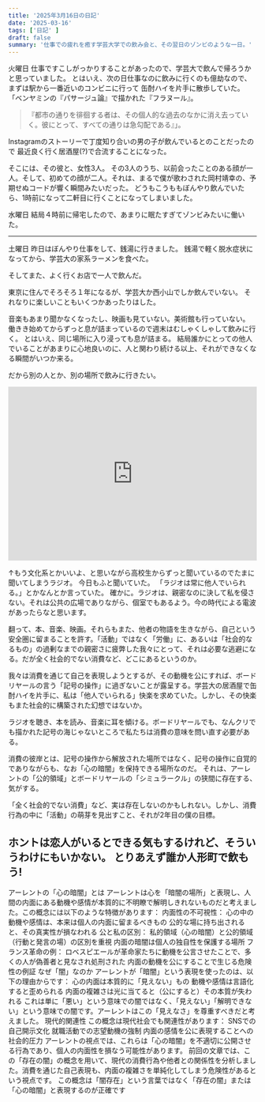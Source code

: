 ```yaml
---
title: '2025年3月16日の日記'
date: '2025-03-16'
tags: ['日記' ]
draft: false
summary: '仕事での疲れを癒す学芸大学での飲み会と、その翌日のゾンビのような一日。'
---
```

火曜日
仕事ですこしがっかりすることがあったので、学芸大で飲んで帰ろうかと思っていました。
とはいえ、次の日仕事なのに飲みに行くのも億劫なので、まずは駅から一番近いのコンビニに行って
缶酎ハイを片手に散歩していた。
「ベンヤミンの『パサージュ論』で描かれた『フラヌール』。
> 『都市の通りを徘徊する者は、その個人的な過去のなかに消え去っていく。彼にとって、すべての通りは急勾配である』」。

Instagramのストーリーで丁度知り合いの男の子が飲んでいるとのことだったので
最近良く行く居酒屋(?)で合流することになった。

そこには、その彼と、女性3人。
その3人のうち、以前会ったことのある顔が一人。そして、初めての顔が二人。それは、まるで僕が歌わされた岡村靖幸の、予期せぬコードが響く瞬間みたいだった。
どうもこうももぼんやり飲んでいたら、1時前になって二軒目に行くことになってしまいました。

水曜日
結局４時前に帰宅したので、あまりに眠たすぎてゾンビみたいに働いた。

---
土曜日
昨日はぼんやり仕事をして、銭湯に行きました。
銭湯で軽く脱水症状になってから、学芸大の家系ラーメンを食べた。

そしてまた、よく行くお店で一人で飲んだ。

東京に住んでそろそろ１年になるが、学芸大か西小山でしか飲んでいない。
それなりに楽しいこともいくつかあったりはした。

音楽もあまり聞かなくなったし、映画も見ていない。美術館も行っていない。
働きき始めてからずっと息が詰まっているので週末はむしゃくしゃして飲みに行く。
とはいえ、同じ場所に入り浸っても息が詰まる。
結局誰かにとっての他人でいることがあまりに心地良いのに、人と関わり続ける以上、それができなくなる瞬間がいつか来る。


だから別の人とか、別の場所で飲みに行きたい。

<iframe  src="https://open.spotify.com/embed/episode/2Q4KrcWz4YgCT4iQWhPL6z?utm_source=generator" width="100%" height="352" frameBorder="0" allowfullscreen="" allow="autoplay; clipboard-write; encrypted-media; fullscreen; picture-in-picture" loading="lazy"></iframe>

↑もう文化系とかいいよ、と思いながら高校生からずっと聞いているのでたまに聞いてしまうラジオ。
今日もふと聞いていた。
「ラジオは常に他人でいられる。」とかなんとか言っていた。
確かに。ラジオは、親密なのに決して私を侵さない。それは公共の広場でありながら、個室でもあるよう。今の時代による電波があったらなと思います。

翻って、本、音楽、映画。それらもまた、他者の物語を生きながら、自己という安全圏に留まることを許す。「活動」ではなく「労働」に、あるいは「社会的なるもの」の過剰なまでの親密さに疲弊した我々にとって、それは必要な逃避になる。だが全く社会的でない消費など、どこにあるというのか。

我々は消費を通じて自己を表現しようとするが、その動機を公にすれば、ボードリヤールの言う「記号の操作」に過ぎないことが露呈する。学芸大の居酒屋で缶酎ハイを片手に、私は「他人でいられる」快楽を求めていた。しかし、その快楽もまた社会的に構築された幻想ではないか。


ラジオを聴き、本を読み、音楽に耳を傾ける。ボードリヤールでも、なんクリでも描かれた記号の海じゃないところで私たちは消費の意味を問い直す必要がある。

消費の彼岸とは、記号の操作から解放された場所ではなく、記号の操作に自覚的でありながらも、なお「心の暗闇」を保持できる場所なのだ。
それは、アーレントの「公的領域」とボードリヤールの「シミュラークル」の狭間に存在する、気がする。

「全く社会的でない消費」など、実は存在しないのかもしれない。しかし、消費行為の中に「活動」の萌芽を見出すこと、それが2年目の僕の目標。

ホントは恋人がいるとできる気もするけれど、そういうわけにもいかない。
とりあえず誰か人形町で飲もう!
---

アーレントの「心の暗闇」とは
アーレントは心を「暗闇の場所」と表現し、人間の内面にある動機や感情が本質的に不明瞭で解明しきれないものだと考えました。この概念には以下のような特徴があります：
内面性の不可視性：
心の中の動機や感情は、本来は個人の内面に留まるべきもの
公的な場に持ち出されると、その真実性が損なわれる
公と私の区別：
私的領域（心の暗闇）と公的領域（行動と発言の場）の区別を重視
内面の暗闇は個人の独自性を保護する場所
フランス革命の例：
ロベスピエールが革命家たちに動機を公言させたことで、多くの人が偽善者と見なされ処刑された
内面の動機を公にすることで生じる危険性の例証
なぜ「闇」なのか
アーレントが「暗闇」という表現を使ったのは、以下の理由からです：
心の内面は本質的に「見えない」もの
動機や感情は言語化すると歪められる
内面の複雑さは光に当てると（公にすると）その本質が失われる
これは単に「悪い」という意味での闇ではなく、「見えない」「解明できない」という意味での闇です。アーレントはこの「見えなさ」を尊重すべきだと考えました。
現代的関連性
この概念は現代社会でも関連性があります：
SNSでの自己開示文化
就職活動での志望動機の強制
内面の感情を公に表現することへの社会的圧力
アーレントの視点では、これらは「心の暗闇」を不適切に公開させる行為であり、個人の内面性を損なう可能性があります。
前回の文章では、この「存在の闇」の概念を用いて、現代の消費行為や他者との関係性を分析しました。消費を通じた自己表現も、内面の複雑さを単純化してしまう危険性があるという視点です。
この概念は「闇存在」という言葉ではなく「存在の闇」または「心の暗闇」と表現するのが正確です
